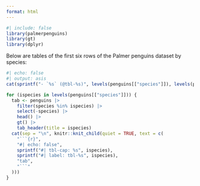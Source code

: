 ```yaml
---
format: html
---
```


```r
#| include: false
library(palmerpenguins)
library(gt)
library(dplyr)
```

Below are tables of the first six rows of the Palmer penguins dataset by species:

```r
#| echo: false
#| output: asis
cat(sprintf("- `%s` (@tbl-%s)", levels(penguins[["species"]]), levels(penguins[["species"]])), sep = "\n")

for (ispecies in levels(penguins[["species"]])) {
  tab <- penguins |>
    filter(species %in% ispecies) |>
    select(-species) |>
    head() |>
    gt() |>
    tab_header(title = ispecies)
  cat(sep = "\n", knitr::knit_child(quiet = TRUE, text = c(
    "```{r}",
    "#| echo: false",
    sprintf("#| tbl-cap: %s", ispecies),
    sprintf("#| label: tbl-%s", ispecies),
    "tab",
    "```"
  )))
}
```
